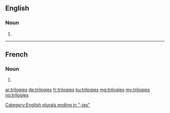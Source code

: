 ==English==

===Noun===
{{head|en|plural}}

# {{plural of|trilogy|lang=en}}

[[Category:English plurals ending in "-ies"]]

----

==French==

===Noun===
{{head|fr|plural}}

# {{plural of|trilogie|lang=fr}}

[[ar:trilogies]]
[[de:trilogies]]
[[fr:trilogies]]
[[ku:trilogies]]
[[mg:trilogies]]
[[my:trilogies]]
[[no:trilogies]]